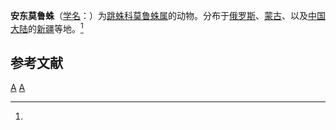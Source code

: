 {{Speciesbox
| taxon = Mogrus antoninus
| binomial_authority = (Andreeva, 1975)<ref name='id14767'>{{cite web| url =http://www.bioinfo.cn/db05/BjdwSpecies.php?action=view&id=14767| title =安东莫鲁蛛| work =《中国动物物种编目数据库》| publisher =中国科学院微生物研究所| author =中国科学院动物研究所| accessdate =2009-04-28| deadurl =yes| archiveurl =https://web.archive.org/web/20131203122335/http://www.bioinfo.cn/db05/BjdwSpecies.php?action=view| archivedate =2013-12-03}}</ref>
}}

'''安东莫鲁蛛'''（[[学名|学名]]：{{lang|la|''Mogrus antoninus''}}）为[[跳蛛科|跳蛛科]][[莫鲁蛛属|莫鲁蛛属]]的动物。分布于[[俄罗斯|俄罗斯]]、[[蒙古|蒙古]]、以及[[中国大陆|中国大陆]]的[[新疆|新疆]]等地。<ref name='id14767'/>

== 参考文献 ==
{{reflist}}

{{蜘蛛小作品}}

{{taxonbar}}
[[Category:_1975年描述的动物|A]]
[[Category:莫鲁蛛属|A]]